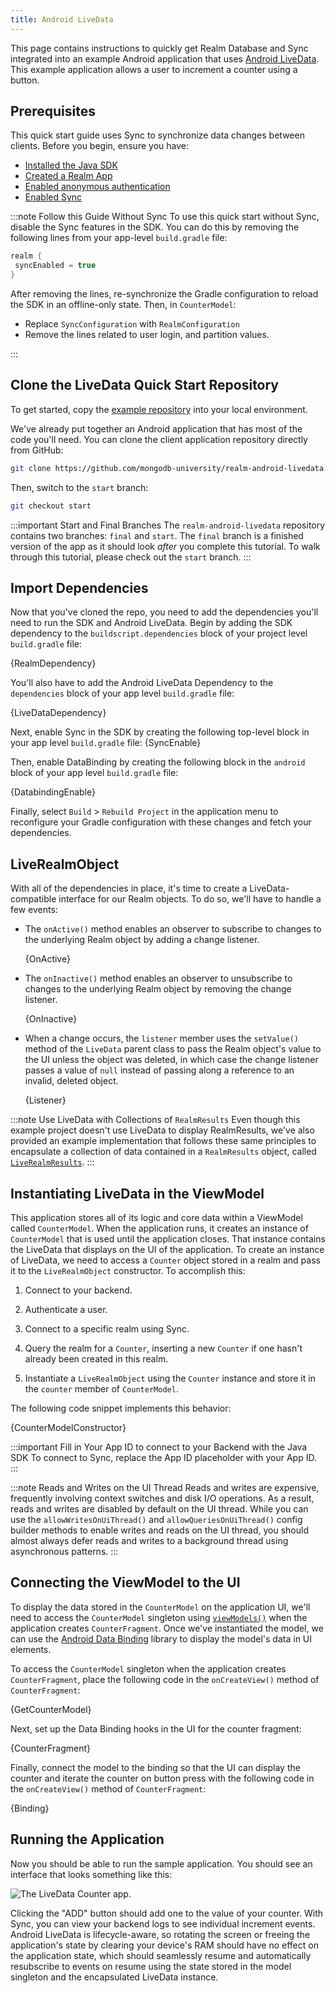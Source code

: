 ```yaml
---
title: Android LiveData
---
```


This page contains instructions to quickly get Realm Database and Sync
integrated into an example Android application that uses [Android LiveData](https://developer.android.com/reference/androidx/lifecycle/LiveData).
This example application allows a user to increment a counter using a
button.

## Prerequisites

This quick start guide uses Sync to synchronize data
changes between clients. Before you begin, ensure you have:

- [Installed the Java SDK](/sdk/java/install)
- [Created a Realm App](https://docs.mongodb.com/realm/manage-apps/create/create-with-realm-ui/#std-label-create-a-realm-app)
- [Enabled anonymous authentication](https://docs.mongodb.com/realm/authentication/anonymous/#std-label-anonymous-authentication-configuration)
- [Enabled Sync](https://docs.mongodb.com/realm/sync/configure/enable-sync/#std-label-enable-sync)

:::note Follow this Guide Without Sync
To use this quick start without Sync, disable the Sync features
in the SDK. You can do this by removing the following lines from your
app-level `build.gradle` file:

```groovy
realm {
 syncEnabled = true
}
```

After removing the lines, re-synchronize the Gradle configuration to
reload the SDK in an offline-only state. Then, in `CounterModel`:

- Replace `SyncConfiguration` with `RealmConfiguration`
- Remove the lines related to user login, and partition values.

:::

## Clone the LiveData Quick Start Repository

To get started, copy the [example repository](https://github.com/mongodb-university/realm-android-livedata)
into your local environment.

We've already put together an Android application that has
most of the code you'll need. You can clone the client application
repository directly from GitHub:

```sh
git clone https://github.com/mongodb-university/realm-android-livedata.git
```

Then, switch to the `start` branch:

```sh
git checkout start
```

:::important Start and Final Branches
The `realm-android-livedata` repository contains two branches:
`final` and `start`. The `final` branch is a finished version
of the app as it should look *after* you complete this tutorial.
To walk through this tutorial, please check out the `start`
branch.
:::

## Import Dependencies

Now that you've cloned the repo, you need to add the dependencies you'll
need to run the SDK and Android LiveData. Begin by adding
the SDK dependency to the `buildscript.dependencies`
block of your project level `build.gradle` file:

<CodeBlock language="groovy">{RealmDependency}</CodeBlock>

You'll also have to add the Android LiveData Dependency to the
`dependencies` block of your app level `build.gradle` file:

<CodeBlock language="groovy">{LiveDataDependency}</CodeBlock>

Next, enable Sync in the SDK by creating the
following top-level block in your app level `build.gradle` file:
<CodeBlock language="groovy">{SyncEnable}</CodeBlock>

Then, enable DataBinding by creating the following block in the
`android` block of your app level `build.gradle` file:

<CodeBlock language="groovy">{DatabindingEnable}</CodeBlock>

Finally, select `Build` > `Rebuild Project`
in the application menu to reconfigure your Gradle configuration with
these changes and fetch your dependencies.

## LiveRealmObject

With all of the dependencies in place, it's time to create a
LiveData-compatible interface for our Realm objects. To do so, we'll
have to handle a few events:

- The `onActive()` method enables an observer to subscribe to changes
  to the underlying Realm object by adding a change listener.

  <CodeBlock language="kotlin">{OnActive}</CodeBlock>

- The `onInactive()` method enables an observer to unsubscribe to
  changes to the underlying Realm object by removing the change listener.

  <CodeBlock language="kotlin">{OnInactive}</CodeBlock>

- When a change occurs, the `listener` member uses the `setValue()`
  method of the `LiveData` parent class to pass the Realm object's
  value to the UI unless the object was deleted, in which case the
  change listener passes a value of `null` instead of passing along
  a reference to an invalid, deleted object.

  <CodeBlock language="kotlin">{Listener}</CodeBlock>

:::note Use LiveData with Collections of `RealmResults`
Even though this example project doesn't use LiveData to display
RealmResults, we've also provided an example implementation that follows
these same principles to encapsulate a collection of data contained in a
`RealmResults` object, called [`LiveRealmResults`](https://github.com/mongodb-university/realm-android-livedata/blob/final/app/src/main/java/com/mongodb/realm/livedataquickstart/model/LiveRealmResults.kt).
:::

## Instantiating LiveData in the ViewModel

This application stores all of its logic and core data within a ViewModel
called `CounterModel`. When the application runs, it creates an instance
of `CounterModel` that is used until the application closes. That
instance contains the LiveData that displays on the UI of the application.
To create an instance of LiveData, we need to access a `Counter` object
stored in a realm and pass it to the `LiveRealmObject` constructor.
To accomplish this:

1. Connect to your backend.

2. Authenticate a user.

3. Connect to a specific realm using Sync.

4. Query the realm for a `Counter`, inserting a new `Counter` if
   one hasn't already been created in this realm.

5. Instantiate a `LiveRealmObject` using the `Counter` instance and
   store it in the `counter` member of `CounterModel`.

The following code snippet implements this behavior:

<CodeBlock language="kotlin">{CounterModelConstructor}</CodeBlock>

:::important Fill in Your App ID to connect to your Backend with the Java SDK
To connect to Sync, replace the App ID placeholder with your App ID.
:::

:::note Reads and Writes on the UI Thread
Reads and writes are expensive, frequently involving context switches
and disk I/O operations. As a result, reads and writes are disabled
by default on the UI thread. While you can use the
`allowWritesOnUiThread()` and `allowQueriesOnUiThread()` config
builder methods to enable writes and reads on the UI
thread, you should almost always defer reads and writes to a
background thread using asynchronous patterns.
:::

## Connecting the ViewModel to the UI

To display the data stored in the `CounterModel` on the application UI,
we'll need to access the `CounterModel` singleton using
[`viewModels()`](https://developer.android.com/topic/libraries/architecture/viewmodel#kotlin)
when the application creates `CounterFragment`. Once we've
instantiated the model, we can use the [Android Data Binding](https://developer.android.com/topic/libraries/data-binding)
library to display the model's data in UI elements.

To access the `CounterModel` singleton when the application creates
`CounterFragment`, place the following code in the `onCreateView()`
method of `CounterFragment`:

<CodeBlock language="kotlin">{GetCounterModel}</CodeBlock>

Next, set up the Data Binding hooks in the UI for the counter fragment:

<CodeBlock language="xml">{CounterFragment}</CodeBlock>

Finally, connect the model to the binding so that the UI can display the
counter and iterate the counter on button press with the following code
in the `onCreateView()` method of `CounterFragment`:

<CodeBlock language="kotlin">{Binding}</CodeBlock>

## Running the Application

Now you should be able to run the sample application. You should see an
interface that looks something like this:

![The LiveData Counter app.](./android-livedata-quickstart-app.png)

Clicking the "ADD" button should add one to the value of your counter.
With Sync, you can view your backend logs to see individual increment
events. Android LiveData is lifecycle-aware, so rotating the screen or
freeing the application's state by clearing your device's RAM should
have no effect on the application state, which should seamlessly resume
and automatically resubscribe to events on resume using the state stored
in the model singleton and the encapsulated LiveData instance.
